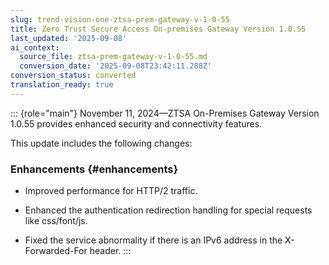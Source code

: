 ```yaml
---
slug: trend-vision-one-ztsa-prem-gateway-v-1-0-55
title: Zero Trust Secure Access On-premises Gateway Version 1.0.55
last_updated: '2025-09-08'
ai_context:
  source_file: ztsa-prem-gateway-v-1-0-55.md
  conversion_date: '2025-09-08T23:42:11.288Z'
conversion_status: converted
translation_ready: true
---
```


::: {role="main"}
November 11, 2024—ZTSA On-Premises Gateway Version 1.0.55 provides enhanced security and connectivity features.

This update includes the following changes:

### Enhancements {#enhancements}

- Improved performance for HTTP/2 traffic.

- Enhanced the authentication redirection handling for special requests like css/font/js.

- Fixed the service abnormality if there is an IPv6 address in the X-Forwarded-For header.
:::

